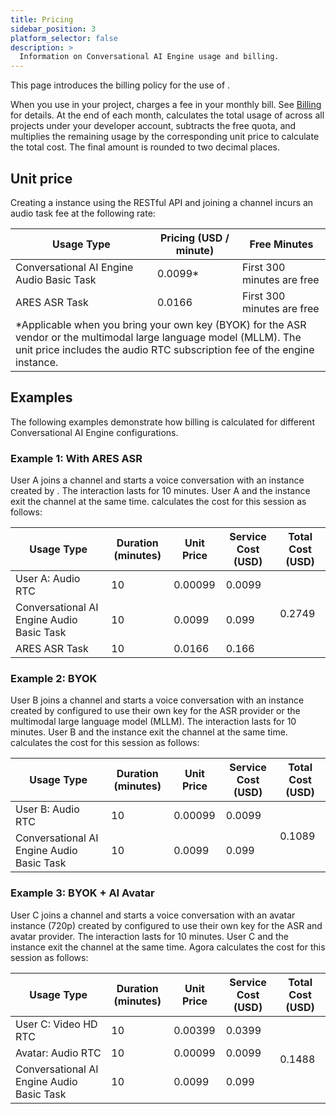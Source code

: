 ```yaml
---
title: Pricing
sidebar_position: 3
platform_selector: false
description: >
  Information on Conversational AI Engine usage and billing.
---
```



This page introduces the billing policy for the use of <Vg k="COMPANY"/> <Vpd k="NAME"/>.

When you use <Vpd k="NAME" /> in your project, <Vg k="COMPANY"/> charges a fee in your monthly bill. See [Billing](/voice-calling/reference/billing-policies#billing) for details. At the end of each month, <Vg k="COMPANY"/> calculates the total usage of <Vpd k="NAME" /> across all projects under your developer account, subtracts the free quota, and multiplies the remaining usage by the corresponding unit price to calculate the total cost. The final amount is rounded to two decimal places.

## Unit price

Creating a <Vpd k="NAME" /> instance using the RESTful API and joining a channel incurs an audio task fee at the following rate:

<table>
  <thead>
    <tr>
      <th>Usage Type</th>
      <th style={{ textAlign: 'right' }}>Pricing (USD / minute)</th>
      <th>Free Minutes</th>
    </tr>
  </thead>
  <tbody>
    <tr>
      <td>Conversational AI Engine Audio Basic Task</td>
      <td style={{ textAlign: 'right' }}>0.0099*</td>
      <td> First 300 minutes are free</td>
    </tr>
    <tr>
      <td>ARES ASR Task</td>
      <td style={{ textAlign: 'right' }}>0.0166</td>
      <td> First 300 minutes are free</td>
    </tr>
    <tr>
      <td colSpan="3" style={{ fontSize: '0.9rem', fontStyle: 'italic', paddingTop: '0.25rem' }}>*Applicable when you bring your own key (BYOK) for the ASR vendor or the multimodal large language model (MLLM). The unit price includes the audio RTC subscription fee of the engine instance.</td>
    </tr>
  </tbody>
</table>

## Examples

The following examples demonstrate how billing is calculated for different Conversational AI Engine configurations.

### Example 1: With ARES ASR

User A joins a channel and starts a voice conversation with an instance created by <Vpd k="NAME" />. The interaction lasts for 10 minutes. User A and the <Vpd k="NAME"/> instance exit the channel at the same time. <Vg k="COMPANY" /> calculates the cost for this session as follows:

<table>
  <thead>
    <tr>
      <th>Usage Type</th>
      <th>Duration (minutes)</th>
      <th>Unit Price</th>
      <th>Service Cost (USD)</th>
      <th>Total Cost (USD)</th>
    </tr>
  </thead>
  <tbody>
    <tr>
      <td>User A: Audio RTC</td>
      <td style={{ textAlign: 'right' }}>10</td>
      <td style={{ textAlign: 'right' }}>0.00099</td>
      <td style={{ textAlign: 'right' }}>0.0099</td>
      <td rowSpan="3" style={{ textAlign: 'right' }}>0.2749</td>
    </tr>
    <tr>
      <td>Conversational AI Engine Audio Basic Task</td>
      <td style={{ textAlign: 'right' }}>10</td>
      <td style={{ textAlign: 'right' }}>0.0099</td>
      <td style={{ textAlign: 'right' }}>0.099</td>
    </tr>
    <tr>
      <td>ARES ASR Task</td>
      <td style={{ textAlign: 'right' }}>10</td>
      <td style={{ textAlign: 'right' }}>0.0166</td>
      <td style={{ textAlign: 'right' }}>0.166</td>
    </tr>    
  </tbody>
</table>

### Example 2: BYOK

User B joins a channel and starts a voice conversation with an instance created by <Vpd k="NAME" /> configured to use their own key for the ASR provider or the multimodal large language model (MLLM). The interaction lasts for 10 minutes. User B and the <Vpd k="NAME"/> instance exit the channel at the same time. <Vg k="COMPANY" /> calculates the cost for this session as follows:

<table>
  <thead>
    <tr>
      <th>Usage Type</th>
      <th style={{ textAlign: 'right' }}>Duration (minutes)</th>
      <th style={{ textAlign: 'right' }}>Unit Price</th>
      <th style={{ textAlign: 'right' }}>Service Cost (USD)</th>
      <th style={{ textAlign: 'right' }}>Total Cost (USD)</th>
    </tr>
  </thead>
  <tbody>
    <tr>
      <td>User B: Audio RTC</td>
      <td style={{ textAlign: 'right' }}>10</td>
      <td style={{ textAlign: 'right' }}>0.00099</td>
      <td style={{ textAlign: 'right' }}>0.0099</td>
      <td rowSpan="2" style={{ textAlign: 'right' }}>0.1089</td>
    </tr>
    <tr>
      <td>Conversational AI Engine Audio Basic Task</td>
      <td style={{ textAlign: 'right' }}>10</td>
      <td style={{ textAlign: 'right' }}>0.0099</td>
      <td style={{ textAlign: 'right' }}>0.099</td>
    </tr>
  </tbody>
</table>

### Example 3: BYOK + AI Avatar

User C joins a channel and starts a voice conversation with an avatar instance (720p) created by <Vpd k="NAME" /> configured to use their own key for the ASR and avatar provider. The interaction lasts for 10 minutes. User C and the <Vpd k="NAME" /> instance exit the channel at the same time. Agora calculates the cost for this session as follows:

<table>
  <thead>
    <tr>
      <th>Usage Type</th>
      <th style={{ textAlign: 'right' }}>Duration (minutes)</th>
      <th style={{ textAlign: 'right' }}>Unit Price</th>
      <th style={{ textAlign: 'right' }}>Service Cost (USD)</th>
      <th style={{ textAlign: 'right' }}>Total Cost (USD)</th>
    </tr>
  </thead>
  <tbody>
    <tr>
      <td>User C: Video HD RTC</td>
      <td style={{ textAlign: 'right' }}>10</td>
      <td style={{ textAlign: 'right' }}>0.00399</td>
      <td style={{ textAlign: 'right' }}>0.0399</td>
      <td rowSpan="3" style={{ textAlign: 'right' }}>0.1488</td>
    </tr>
    <tr>
      <td>Avatar: Audio RTC</td>
      <td style={{ textAlign: 'right' }}>10</td>
      <td style={{ textAlign: 'right' }}>0.00099</td>
      <td style={{ textAlign: 'right' }}>0.0099</td>
    </tr>
    <tr>
      <td>Conversational AI Engine Audio Basic Task</td>
      <td style={{ textAlign: 'right' }}>10</td>
      <td style={{ textAlign: 'right' }}>0.0099</td>
      <td style={{ textAlign: 'right' }}>0.099</td>
    </tr>
  </tbody>
</table>

